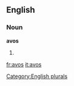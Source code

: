 
==English==

===Noun===
'''avos'''

# {{plural of|[[avo]]}}

[[Category:English plurals]]

[[fr:avos]]
[[it:avos]]